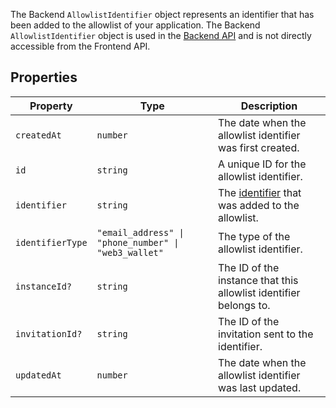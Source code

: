 The Backend `AllowlistIdentifier` object represents an identifier that has been added to the allowlist of your application. The Backend `AllowlistIdentifier` object is used in the [Backend API](/docs/reference/backend-api/tag/Allow-list-Block-list#operation/ListAllowlistIdentifiers) and is not directly accessible from the Frontend API.

## Properties

| Property                                     | Type                                                            | Description                                                                                                               |
| -------------------------------------------- | --------------------------------------------------------------- | ------------------------------------------------------------------------------------------------------------------------- |
| <a id="createdat"></a> `createdAt`           | `number`                                                        | The date when the allowlist identifier was first created.                                                                 |
| <a id="id"></a> `id`                         | `string`                                                        | A unique ID for the allowlist identifier.                                                                                 |
| <a id="identifier"></a> `identifier`         | `string`                                                        | The [identifier](/docs/authentication/configuration/sign-up-sign-in-options#identifiers) that was added to the allowlist. |
| <a id="identifiertype"></a> `identifierType` | <code>"email_address" \| "phone_number" \| "web3_wallet"</code> | The type of the allowlist identifier.                                                                                     |
| <a id="instanceid"></a> `instanceId?`        | `string`                                                        | The ID of the instance that this allowlist identifier belongs to.                                                         |
| <a id="invitationid"></a> `invitationId?`    | `string`                                                        | The ID of the invitation sent to the identifier.                                                                          |
| <a id="updatedat"></a> `updatedAt`           | `number`                                                        | The date when the allowlist identifier was last updated.                                                                  |